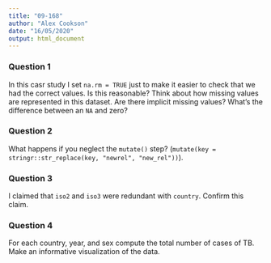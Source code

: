 ```yaml
---
title: "09-168"
author: "Alex Cookson"
date: "16/05/2020"
output: html_document
---
```


### Question 1

In this casr study I set `na.rm = TRUE` just to make it easier to check that we had the correct values. Is this reasonable? Think about how missing values are represented in this dataset. Are there implicit missing values? What's the difference between an `NA` and zero?


### Question 2

What happens if you neglect the `mutate()` step? (`mutate(key = stringr::str_replace(key, "newrel", "new_rel"))`).


### Question 3

I claimed that `iso2` and `iso3` were redundant with `country`. Confirm this claim.


### Question 4

For each country, year, and sex compute the total number of cases of TB. Make an informative visualization of the data.
